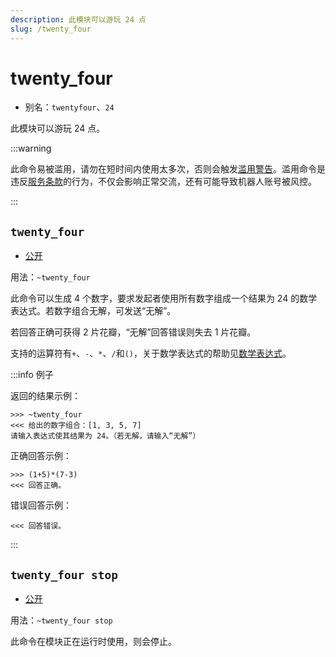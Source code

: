```yaml
---
description: 此模块可以游玩 24 点
slug: /twenty_four
---
```


# twenty_four

- 别名：`twentyfour`、`24`

此模块可以游玩 24 点。

:::warning

此命令易被滥用，请勿在短时间内使用太多次，否则会触发[滥用警告](abuse_warning)。滥用命令是违反[服务条款](policy)的行为，不仅会影响正常交流，还有可能导致机器人账号被风控。

:::

## `twenty_four`

- [公开](permissions)

用法：`~twenty_four`

此命令可以生成 4 个数字，要求发起者使用所有数字组成一个结果为 24 的数学表达式。若数字组合无解，可发送“无解”。

若回答正确可获得 2 片花瓣，“无解”回答错误则失去 1 片花瓣。

支持的运算符有`+`、`-`、`*`、`/`和`()`，关于数学表达式的帮助见[数学表达式](help/expressions)。

:::info 例子

返回的结果示例：

```
>>> ~twenty_four
<<< 给出的数字组合：[1, 3, 5, 7]
请输入表达式使其结果为 24。（若无解，请输入“无解”）
```

正确回答示例：

```
>>> (1+5)*(7-3)
<<< 回答正确。
```

错误回答示例：

```
<<< 回答错误。
```

:::

## `twenty_four stop`

- [公开](permissions)

用法：`~twenty_four stop`

此命令在模块正在运行时使用，则会停止。
